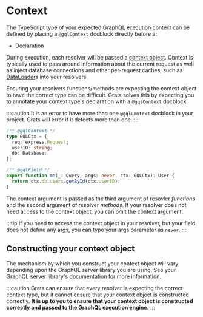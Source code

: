 # Context

The TypeScript type of your expected GraphQL execution context can be defined by placing a `@gqlContext` docblock directly before a:

- Declaration

During execution, each resolver will be passed a [context object](https://graphql.org/learn/execution/#root-fields-resolvers). Context is typically used to pass around information about the current request as well as inject database connections and other per-request caches, such as [DataLoader](https://github.com/graphql/dataloader)s into your resolvers.

Ensuring your resolvers functions/methods are expecting the context object to have the correct type can be difficult. Grats solves this by expecting you to annotate your context type's declaration with a `@gqlContext` docblock:

:::caution
It is an error to have more than one `@gqlContext` docblock in your project. Grats will error if it detects more than one.
:::

```ts
/** @gqlContext */
type GQLCtx = {
  req: express.Request;
  userID: string;
  db: Database;
};

/** @gqlField */
export function me(_: Query, args: never, ctx: GQLCtx): User {
  return ctx.db.users.getById(ctx.userID);
}
```

The context argument is passed as the third argument of resovler _functions_ and the second argument of resolver _methods_. If your resolver does not need access to the context object, you can omit the context argument.

:::tip
If you need to access the context object in your resolver, but your field does not define any args, you can type your args parameter as `never`.
:::

## Constructing your context object

The mechanism by which you construct your context object will vary depending upon the GraphQL server library you are using. See your GraphQL server library's documentation for more information.

:::caution
Grats can ensure that every resolver is expecting the correct context type, but it cannot ensure that your context object is constructed correctly. **It is up to you to ensure that your context object is constructed correctly and passed to the GraphQL execution engine.**
:::
